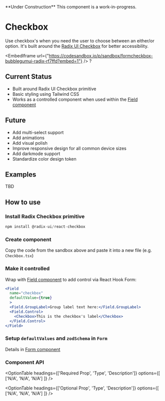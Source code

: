  
<Callout emoji="🚧">
  **Under Construction** This component is a work-in-progress.
</Callout>

# Checkbox

Use checkbox's when you need the user to choose between an either/or option. It's built around the [Radix UI Checkbox](https://radix-ui.com/primitives/docs/components/checkbox) for better accessibility.
<br/>

<EmbedIframe url={"https://codesandbox.io/p/sandbox/formcheckbox-bubblegumui-radix-rf7ffd?embed=1"} />
?
## Current Status

- Built around Radix UI Checkbox primitive
- Basic styling using Tailwind CSS
- Works as a controlled component when used within the [Field component](../formControl/formField)

## Future

- Add multi-select support
- Add animations
- Add visual polish
- Improve responsive design for all common device sizes
- Add darkmode support
- Standardize color design token

## Examples
 
TBD

## How to use

<Steps>

### Install Radix Checkbox primitive

```js copy
npm install @radix-ui/react-checkbox
```

### Create component

Copy the code from the sandbox above and paste it into a new file (e.g. `Checkbox.tsx`)

### Make it controlled

Wrap with [Field component](../formControl/formField) to add control via React Hook Form:

```jsx copy jsx filename="yourform.tsx"
<Field
  name="checkbox"
  defaultValue={true}
  >
  <Field.GroupLabel>Group label text here:</Field.GroupLabel>
  <Field.Control>
    <Checkbox>This is the checkbox's label</Checkbox>
  </Field.Control>
</Field>
```

### Setup `defaultValues` and `zodSchema` in `Form`

Details in [Form component](../formControl/form)

</Steps>

### Component API

<OptionTable
  headings={['Required Prop', 'Type', 'Description']}
  options={[
   ['N/A', 'N/A', 'N/A']
  ]}
/>

<OptionTable
  headings={['Optional Prop', 'Type', 'Description']}
  options={[
      ['N/A', 'N/A', 'N/A']
  ]}
/>

